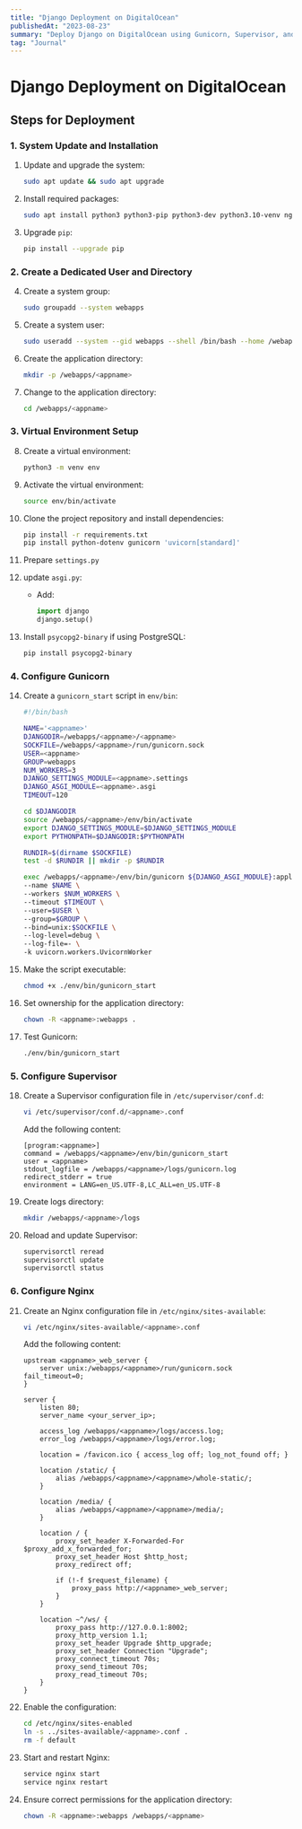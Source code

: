 ```yaml
---
title: "Django Deployment on DigitalOcean"
publishedAt: "2023-08-23"
summary: "Deploy Django on DigitalOcean using Gunicorn, Supervisor, and Nginx for efficient application hosting."
tag: "Journal"
---
```


# Django Deployment on DigitalOcean

## Steps for Deployment

### 1. System Update and Installation
1. Update and upgrade the system:
   ```bash
   sudo apt update && sudo apt upgrade
   ```
2. Install required packages:
   ```bash
   sudo apt install python3 python3-pip python3-dev python3.10-venv nginx supervisor
   ```
3. Upgrade `pip`:
   ```bash
   pip install --upgrade pip
   ```

### 2. Create a Dedicated User and Directory
4. Create a system group:
   ```bash
   sudo groupadd --system webapps
   ```
5. Create a system user:
   ```bash
   sudo useradd --system --gid webapps --shell /bin/bash --home /webapps/<appname> <appname>
   ```
6. Create the application directory:
   ```bash
   mkdir -p /webapps/<appname>
   ```
7. Change to the application directory:
   ```bash
   cd /webapps/<appname>
   ```

### 3. Virtual Environment Setup
8. Create a virtual environment:
   ```bash
   python3 -m venv env
   ```
9. Activate the virtual environment:
   ```bash
   source env/bin/activate
   ```
10. Clone the project repository and install dependencies:
    ```bash
    pip install -r requirements.txt
    pip install python-dotenv gunicorn 'uvicorn[standard]'
    ```
11. Prepare `settings.py`

12. update `asgi.py`:
    - Add:
      ```python
      import django
      django.setup()
      ```

13. Install `psycopg2-binary` if using PostgreSQL:
    ```bash
    pip install psycopg2-binary
    ```

### 4. Configure Gunicorn
14. Create a `gunicorn_start` script in `env/bin`:
    ```bash
    #!/bin/bash

    NAME='<appname>'
    DJANGODIR=/webapps/<appname>/<appname>
    SOCKFILE=/webapps/<appname>/run/gunicorn.sock
    USER=<appname>
    GROUP=webapps
    NUM_WORKERS=3
    DJANGO_SETTINGS_MODULE=<appname>.settings
    DJANGO_ASGI_MODULE=<appname>.asgi
    TIMEOUT=120

    cd $DJANGODIR
    source /webapps/<appname>/env/bin/activate
    export DJANGO_SETTINGS_MODULE=$DJANGO_SETTINGS_MODULE
    export PYTHONPATH=$DJANGODIR:$PYTHONPATH

    RUNDIR=$(dirname $SOCKFILE)
    test -d $RUNDIR || mkdir -p $RUNDIR

    exec /webapps/<appname>/env/bin/gunicorn ${DJANGO_ASGI_MODULE}:application \
    --name $NAME \
    --workers $NUM_WORKERS \
    --timeout $TIMEOUT \
    --user=$USER \
    --group=$GROUP \
    --bind=unix:$SOCKFILE \
    --log-level=debug \
    --log-file=- \
    -k uvicorn.workers.UvicornWorker
    ```
15. Make the script executable:
    ```bash
    chmod +x ./env/bin/gunicorn_start
    ```
16. Set ownership for the application directory:
    ```bash
    chown -R <appname>:webapps .
    ```
17. Test Gunicorn:
    ```bash
    ./env/bin/gunicorn_start
    ```

### 5. Configure Supervisor
18. Create a Supervisor configuration file in `/etc/supervisor/conf.d`:
    ```bash
    vi /etc/supervisor/conf.d/<appname>.conf
    ```
    Add the following content:
    ```
    [program:<appname>]
    command = /webapps/<appname>/env/bin/gunicorn_start
    user = <appname>
    stdout_logfile = /webapps/<appname>/logs/gunicorn.log
    redirect_stderr = true
    environment = LANG=en_US.UTF-8,LC_ALL=en_US.UTF-8
    ```
19. Create logs directory:
    ```bash
    mkdir /webapps/<appname>/logs
    ```
20. Reload and update Supervisor:
    ```bash
    supervisorctl reread
    supervisorctl update
    supervisorctl status
    ```

### 6. Configure Nginx
21. Create an Nginx configuration file in `/etc/nginx/sites-available`:
    ```bash
    vi /etc/nginx/sites-available/<appname>.conf
    ```
    Add the following content:
    ```
    upstream <appname>_web_server {
        server unix:/webapps/<appname>/run/gunicorn.sock fail_timeout=0;
    }

    server {
        listen 80;
        server_name <your_server_ip>;

        access_log /webapps/<appname>/logs/access.log;
        error_log /webapps/<appname>/logs/error.log;

        location = /favicon.ico { access_log off; log_not_found off; }

        location /static/ {
            alias /webapps/<appname>/<appname>/whole-static/;
        }

        location /media/ {
            alias /webapps/<appname>/<appname>/media/;
        }

        location / {
            proxy_set_header X-Forwarded-For $proxy_add_x_forwarded_for;
            proxy_set_header Host $http_host;
            proxy_redirect off;

            if (!-f $request_filename) {
                proxy_pass http://<appname>_web_server;
            }
        }

        location ~^/ws/ {
            proxy_pass http://127.0.0.1:8002;
            proxy_http_version 1.1;
            proxy_set_header Upgrade $http_upgrade;
            proxy_set_header Connection "Upgrade";
            proxy_connect_timeout 70s;
            proxy_send_timeout 70s;
            proxy_read_timeout 70s;
        }
    }
    ```
22. Enable the configuration:
    ```bash
    cd /etc/nginx/sites-enabled
    ln -s ../sites-available/<appname>.conf .
    rm -f default
    ```
23. Start and restart Nginx:
    ```bash
    service nginx start
    service nginx restart
    ```
24. Ensure correct permissions for the application directory:
    ```bash
    chown -R <appname>:webapps /webapps/<appname>
    ```

